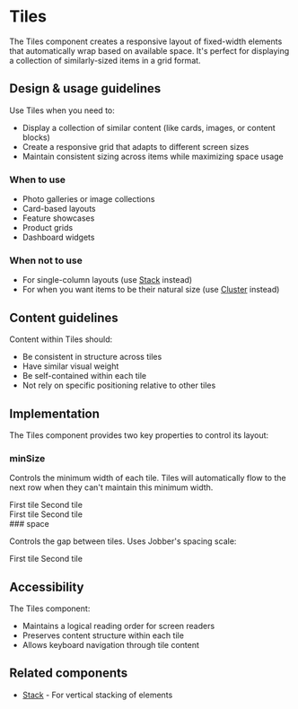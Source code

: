 
# Tiles

The Tiles component creates a responsive layout of fixed-width elements that
automatically wrap based on available space. It's perfect for displaying a
collection of similarly-sized items in a grid format.

## Design & usage guidelines

Use Tiles when you need to:

- Display a collection of similar content (like cards, images, or content
  blocks)
- Create a responsive grid that adapts to different screen sizes
- Maintain consistent sizing across items while maximizing space usage

### When to use

- Photo galleries or image collections
- Card-based layouts
- Feature showcases
- Product grids
- Dashboard widgets

### When not to use

- For single-column layouts (use [Stack](/components/Stack) instead)
- For when you want items to be their natural size (use
  [Cluster](/components/Cluster) instead)

## Content guidelines

Content within Tiles should:

- Be consistent in structure across tiles
- Have similar visual weight
- Be self-contained within each tile
- Not rely on specific positioning relative to other tiles

## Implementation

The Tiles component provides two key properties to control its layout:

### minSize

Controls the minimum width of each tile. Tiles will automatically flow to the
next row when they can't maintain this minimum width.

<Canvas>
<div style={{width:'100%'}}>

<Tiles minSize="30ch">
  <Rectangle padding="0">
  <Card>
    <Rectangle>
    <Text>First tile</Text>
    </Rectangle>
  </Card>
  </Rectangle>
  <Rectangle padding="0">
  <Card>
    <Rectangle>
    <Text>Second tile</Text>
    </Rectangle>
  </Card>
  </Rectangle>
</Tiles>
</div>
</Canvas>

<Canvas>
<div style={{width:'100%'}}>

<Tiles minSize="20ch">
  <Rectangle padding="0">
  <Card>
    <Rectangle>
    <Text>First tile</Text>
    </Rectangle>
  </Card>
  </Rectangle>
  <Rectangle padding="0">
  <Card>
    <Rectangle>
    <Text>Second tile</Text>
    </Rectangle>
  </Card>
  </Rectangle>
</Tiles>
</div>
</Canvas>
### space

Controls the gap between tiles. Uses Jobber's spacing scale:

<Canvas>
  <div style={{ width: "100%" }}>
    <Tiles space="largest">
      <Rectangle padding="0">
        <Card>
          <Rectangle>
            <Text>First tile</Text>
          </Rectangle>
        </Card>
      </Rectangle>
      <Rectangle padding="0">
        <Card>
          <Rectangle>
            <Text>Second tile</Text>
          </Rectangle>
        </Card>
      </Rectangle>
    </Tiles>
  </div>
</Canvas>

## Accessibility

The Tiles component:

- Maintains a logical reading order for screen readers
- Preserves content structure within each tile
- Allows keyboard navigation through tile content

## Related components

- [Stack](/components/Stack) - For vertical stacking of elements
